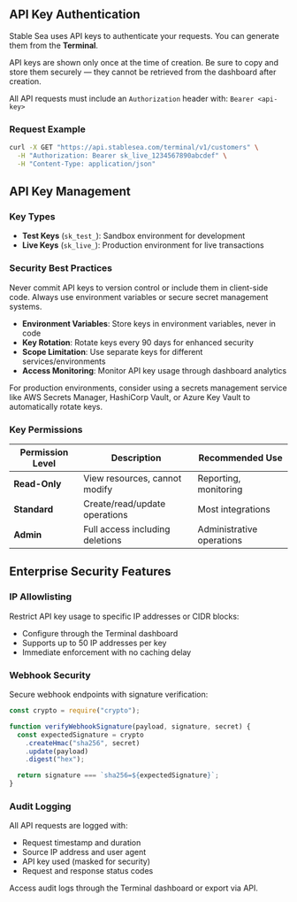 ## API Key Authentication

Stable Sea uses API keys to authenticate your requests. You can generate them from the **Terminal**.

<Warning>
  API keys are shown only once at the time of creation. Be sure to copy and
  store them securely — they cannot be retrieved from the dashboard after
  creation.
</Warning>

All API requests must include an `Authorization` header with: `Bearer <api-key>`

### Request Example

```bash
curl -X GET "https://api.stablesea.com/terminal/v1/customers" \
  -H "Authorization: Bearer sk_live_1234567890abcdef" \
  -H "Content-Type: application/json"
```

## API Key Management

### Key Types

- **Test Keys** (`sk_test_`): Sandbox environment for development
- **Live Keys** (`sk_live_`): Production environment for live transactions

### Security Best Practices

<Warning>
  Never commit API keys to version control or include them in client-side code.
  Always use environment variables or secure secret management systems.
</Warning>

- **Environment Variables**: Store keys in environment variables, never in code
- **Key Rotation**: Rotate keys every 90 days for enhanced security
- **Scope Limitation**: Use separate keys for different services/environments
- **Access Monitoring**: Monitor API key usage through dashboard analytics

<Tip>
  For production environments, consider using a secrets management service like
  AWS Secrets Manager, HashiCorp Vault, or Azure Key Vault to automatically
  rotate keys.
</Tip>

### Key Permissions

| Permission Level | Description                     | Recommended Use           |
| ---------------- | ------------------------------- | ------------------------- |
| **Read-Only**    | View resources, cannot modify   | Reporting, monitoring     |
| **Standard**     | Create/read/update operations   | Most integrations         |
| **Admin**        | Full access including deletions | Administrative operations |

## Enterprise Security Features

### IP Allowlisting

Restrict API key usage to specific IP addresses or CIDR blocks:

- Configure through the Terminal dashboard
- Supports up to 50 IP addresses per key
- Immediate enforcement with no caching delay

### Webhook Security

Secure webhook endpoints with signature verification:

```javascript
const crypto = require("crypto");

function verifyWebhookSignature(payload, signature, secret) {
  const expectedSignature = crypto
    .createHmac("sha256", secret)
    .update(payload)
    .digest("hex");

  return signature === `sha256=${expectedSignature}`;
}
```

### Audit Logging

All API requests are logged with:

- Request timestamp and duration
- Source IP address and user agent
- API key used (masked for security)
- Request and response status codes

Access audit logs through the Terminal dashboard or export via API.

